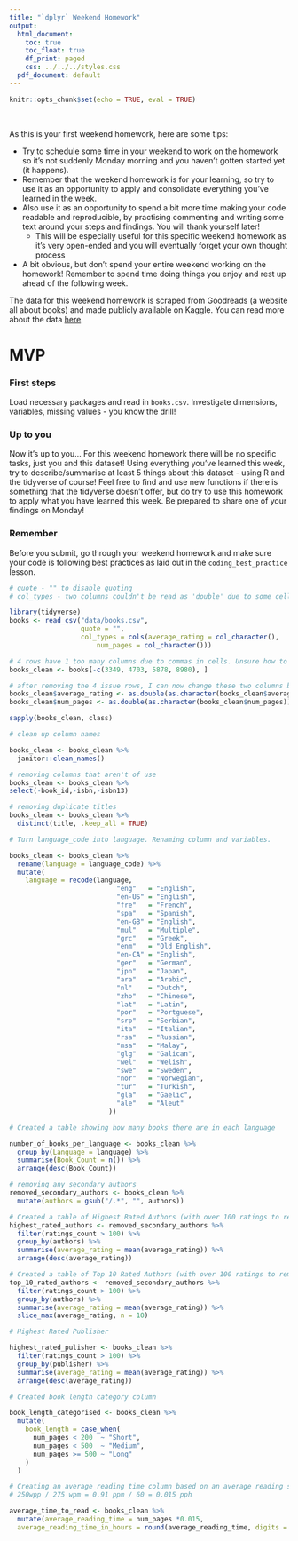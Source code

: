 ```yaml
---
title: "`dplyr` Weekend Homework"
output:
  html_document:
    toc: true
    toc_float: true
    df_print: paged
    css: ../../../styles.css
  pdf_document: default
---
```


```r
knitr::opts_chunk$set(echo = TRUE, eval = TRUE)
```
<br>



As this is your first weekend homework, here are some tips: 

* Try to schedule some time in your weekend to work on the homework so it's not suddenly Monday morning and you haven't gotten started yet (it happens).
* Remember that the weekend homework is for your learning, so try to use it as an opportunity to apply and consolidate everything you've learned in the week.
* Also use it as an opportunity to spend a bit more time making your code readable and reproducible, by practising commenting and writing some text around your steps and findings. You will thank yourself later! 
  * This will be especially useful for this specific weekend homework as it's very open-ended and you will eventually forget your own thought process
* A bit obvious, but don't spend your entire weekend working on the homework! Remember to spend time doing things you enjoy and rest up ahead of the following week.

The data for this weekend homework is scraped from Goodreads (a website all about books) and made publicly available on Kaggle. You can read more about the data [here](https://www.kaggle.com/jealousleopard/goodreadsbooks).

# MVP

### First steps

Load necessary packages and read in `books.csv`. Investigate dimensions, variables, missing values - you know the drill!

### Up to you

Now it's up to you... For this weekend homework there will be no specific tasks, just you and this dataset! Using everything you've learned this week, try to describe/summarise at least 5 things about this dataset - using R and the tidyverse of course! Feel free to find and use new functions if there is something that the tidyverse doesn't offer, but do try to use this homework to apply what you have learned this week. Be prepared to share one of your findings on Monday!

### Remember

Before you submit, go through your weekend homework and make sure your code is following best practices as laid out in the `coding_best_practice` lesson.

```r
# quote - "" to disable quoting 
# col_types - two columns couldn't be read as 'double' due to some cells containing characters so had to make the column type 'character' to read them in.

library(tidyverse)
books <- read_csv("data/books.csv", 
                  quote = "",
                  col_types = cols(average_rating = col_character(),
                      num_pages = col_character()))

# 4 rows have 1 too many columns due to commas in cells. Unsure how to merge two cells so removed these rows instead.  
books_clean <- books[-c(3349, 4703, 5878, 8980), ]
```

```r
# after removing the 4 issue rows, I can now change these two columns back to double.
books_clean$average_rating <- as.double(as.character(books_clean$average_rating))
books_clean$num_pages <- as.double(as.character(books_clean$num_pages))

sapply(books_clean, class)
```

```r
# clean up column names

books_clean <- books_clean %>% 
  janitor::clean_names()

```

```r
# removing columns that aren't of use
books_clean <- books_clean %>% 
select(-book_id,-isbn,-isbn13)

```

```r
# removing duplicate titles
books_clean <- books_clean %>% 
  distinct(title, .keep_all = TRUE)

```


```r
# Turn language_code into language. Renaming column and variables. 

books_clean <- books_clean %>% 
  rename(language = language_code) %>% 
  mutate(
    language = recode(language, 
                           "eng"   = "English", 
                           "en-US" = "English",
                           "fre"   = "French",
                           "spa"   = "Spanish",
                           "en-GB" = "English",
                           "mul"   = "Multiple",
                           "grc"   = "Greek",
                           "enm"   = "Old English",
                           "en-CA" = "English",
                           "ger"   = "German",
                           "jpn"   = "Japan",
                           "ara"   = "Arabic",
                           "nl"    = "Dutch",
                           "zho"   = "Chinese",
                           "lat"   = "Latin",
                           "por"   = "Portguese",
                           "srp"   = "Serbian",
                           "ita"   = "Italian",
                           "rsa"   = "Russian",
                           "msa"   = "Malay",
                           "glg"   = "Galican",
                           "wel"   = "Welish",
                           "swe"   = "Sweden",
                           "nor"   = "Norwegian",
                           "tur"   = "Turkish",
                           "gla"   = "Gaelic",
                           "ale"   = "Aleut"
                         )) 

```

```r
# Created a table showing how many books there are in each language

number_of_books_per_language <- books_clean %>% 
  group_by(Language = language) %>% 
  summarise(Book_Count = n()) %>% 
  arrange(desc(Book_Count))

```

```r

# removing any secondary authors
removed_secondary_authors <- books_clean %>%
  mutate(authors = gsub("/.*", "", authors)) 

```

```r
# Created a table of Highest Rated Authors (with over 100 ratings to remove outliers)
highest_rated_authors <- removed_secondary_authors %>% 
  filter(ratings_count > 100) %>% 
  group_by(authors) %>% 
  summarise(average_rating = mean(average_rating)) %>% 
  arrange(desc(average_rating))

```

```r
# Created a table of Top 10 Rated Authors (with over 100 ratings to remove outliers)
top_10_rated_authors <- removed_secondary_authors %>% 
  filter(ratings_count > 100) %>% 
  group_by(authors) %>% 
  summarise(average_rating = mean(average_rating)) %>% 
  slice_max(average_rating, n = 10)

```

```r
# Highest Rated Publisher 

highest_rated_pulisher <- books_clean %>% 
  filter(ratings_count > 100) %>% 
  group_by(publisher) %>% 
  summarise(average_rating = mean(average_rating)) %>% 
  arrange(desc(average_rating))

```

```r
# Created book length category column 

book_length_categorised <- books_clean %>% 
  mutate(
    book_length = case_when(
      num_pages < 200  ~ "Short",
      num_pages < 500  ~ "Medium",
      num_pages >= 500 ~ "Long"
    )
  )

```

```r
# Creating an average reading time column based on an average reading speed of 275 wpm and average words on a page of 250 wpp.
# 250wpp / 275 wpm = 0.91 ppm / 60 = 0.015 pph

average_time_to_read <- books_clean %>% 
  mutate(average_reading_time = num_pages *0.015,
  average_reading_time_in_hours = round(average_reading_time, digits = 1))

```